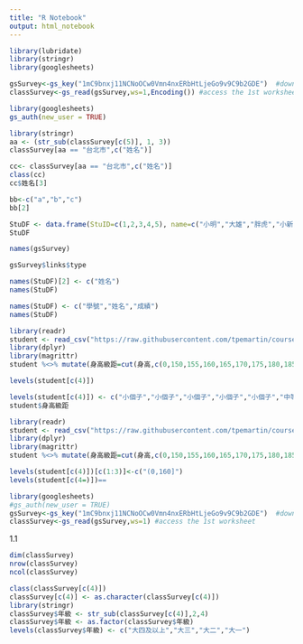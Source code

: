 ```yaml
---
title: "R Notebook"
output: html_notebook
---
```


```r
library(lubridate)
library(stringr)
library(googlesheets)
```



```r
gsSurvey<-gs_key("1mC9bnxj11NCNoOCw0Vmn4nxERbHtLjeGo9v9C9b2GDE")  #download sheet information as an object
classSurvey<-gs_read(gsSurvey,ws=1,Encoding()) #access the 1st worksheet
```

```r
library(googlesheets)
gs_auth(new_user = TRUE)
```

```r
library(stringr)
aa <- (str_sub(classSurvey[c(5)], 1, 3))
classSurvey[aa == "台北市",c("姓名")]
```

```r
cc<- classSurvey[aa == "台北市",c("姓名")]
class(cc)
cc$姓名[3]
```

```r
bb<-c("a","b","c")
bb[2]
```

```r
StuDF <- data.frame(StuID=c(1,2,3,4,5), name=c("小明","大雄","胖虎","小新","大白"), score=c(80, 60, 90, 70, 50))
StuDF 
```

```r
names(gsSurvey)
```

```r
gsSurvey$links$type
```

```r
names(StuDF)[2] <- c("姓名")
names(StuDF)
```

```r
names(StuDF) <- c("學號","姓名","成績")
names(StuDF)
```

```r
library(readr)
student <- read_csv("https://raw.githubusercontent.com/tpemartin/course-107-1-programming-for-data-science/master/data/student.csv")
library(dplyr)
library(magrittr)
student %<>% mutate(身高級距=cut(身高,c(0,150,155,160,165,170,175,180,185,200)))
```

```r
levels(student[c(4)])
```

```r
levels(student[c(4)]) <- c("小個子","小個子","小個子","小個子","小個子","中等個子","中等個子","高個子","高個子")
student$身高級距
```

```r
library(readr)
student <- read_csv("https://raw.githubusercontent.com/tpemartin/course-107-1-programming-for-data-science/master/data/student.csv")
library(dplyr)
library(magrittr)
student %<>% mutate(身高級距=cut(身高,c(0,150,155,160,165,170,175,180,185,200)))
```

```r
levels(student[c(4)])[c(1:3)]<-c("(0,160]")
levels(student[c(4=)])==
```

```r
library(googlesheets)
#gs_auth(new_user = TRUE)
gsSurvey<-gs_key("1mC9bnxj11NCNoOCw0Vmn4nxERbHtLjeGo9v9C9b2GDE")  #download sheet information as an object
classSurvey<-gs_read(gsSurvey,ws=1) #access the 1st worksheet
```
 1.1
```r
dim(classSurvey)
nrow(classSurvey)
ncol(classSurvey)
```

```r
class(classSurvey[c(4)])
classSurvey[c(4)] <- as.character(classSurvey[c(4)])
library(stringr)
classSurvey$年級 <- str_sub(classSurvey[c(4)],2,4)
classSurvey$年級 <- as.factor(classSurvey$年級)
levels(classSurvey$年級) <- c("大四及以上","大三","大二","大一")
```